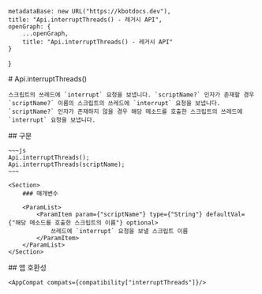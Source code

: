 
    metadataBase: new URL("https://kbotdocs.dev"),
    title: "Api.interruptThreads() - 레거시 API",
    openGraph: {
        ...openGraph,
        title: "Api.interruptThreads() - 레거시 API"
    }
}

<Section>
    # Api.interruptThreads()

    스크립트의 쓰레드에 `interrupt` 요청을 보냅니다. `scriptName?` 인자가 존재할 경우 `scriptName?` 이름의 스크립트의 쓰레드에 `interrupt` 요청을 보냅니다.
    `scriptName?` 인자가 존재하지 않을 경우 해당 메소드를 호출한 스크립트의 쓰레드에 `interrupt` 요청을 보냅니다.
</Section>
<Section>
    ## 구문

    ~~~js
    Api.interruptThreads();
    Api.interruptThreads(scriptName);
    ~~~

    <Section>
        ### 매개변수

        <ParamList>
            <ParamItem param={"scriptName"} type={"String"} defaultVal={"해당 메소드를 호출한 스크립트의 이름"} optional>
                쓰레드에 `interrupt` 요청을 보낼 스크립트 이름
            </ParamItem>
        </ParamList>
    </Section>
</Section>
<Section>
    ## 앱 호환성

    <AppCompat compats={compatibility["interruptThreads"]}/>
</Section>